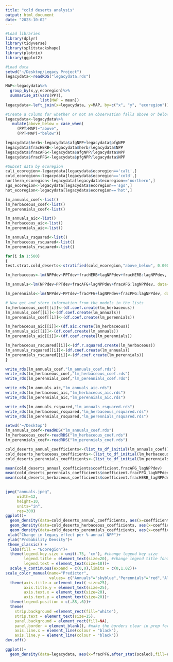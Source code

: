 ```yaml
---
title: "cold deserts analysis"
output: html_document
date: "2023-10-02"
---
```


```r

#Load libraries
library(dplyr)
library(tidyverse)
library(splitstackshape)
library(plotrix)
library(ggplot2)

#Load data
setwd("~/Desktop/Legacy Project")
legacydata<-readRDS("legacydata.rds")

MAP<-legacydata%>%
  group_by(x,y,ecoregion)%>%
  summarise_at(vars(PPT),
               list(MAP = mean))
legacydata<-left_join(x=legacydata, y=MAP, by=c("x", "y", "ecoregion")) 

#Create a column for whether or not an observation falls above or below MAP 
legacydata<-legacydata%>%
   mutate(above_below = case_when(
     (PPT>MAP)~"above",
     (PPT<MAP)~"below"))

legacydata$herb<-legacydata$afgNPP+legacydata$pfgNPP
legacydata$fracHERB<-legacydata$herb/legacydata$NPP
legacydata$fracAFG<-legacydata$afgNPP/legacydata$NPP
legacydata$fracPFG<-legacydata$pfgNPP/legacydata$NPP
```

```r
#Subset data by ecoregion
cali_ecoregion<-legacydata[legacydata$ecoregion=='cali',]
cold_ecoregion<-legacydata[legacydata$ecoregion=='cold',]
northern_ecoregion<-legacydata[legacydata$ecoregion=='northern',]
sgs_ecoregion<-legacydata[legacydata$ecoregion=='sgs',]
hot_ecoregion<-legacydata[legacydata$ecoregion=='hot',]
```

```r
lm_annuals_coef<-list()
lm_herbaceous_coef<-list()
lm_perennials_coef<-list()

lm_annuals_aic<-list()
lm_herbaceous_aic<-list()
lm_perennials_aic<-list()

lm_annuals_rsquared<-list()
lm_herbaceous_rsquared<-list()
lm_perennials_rsquared<-list()
```

```r
for(i in 1:500)
{
test.strat.cold_deserts<-stratified(cold_ecoregion,"above_below", 0.0001)

lm_herbaceous<-lm(NPPdev~PPTdev+fracHERB+lagNPPdev+fracHERB:lagNPPdev, data=test.strat.cold_deserts)

lm_annuals<-lm(NPPdev~PPTdev+fracAFG+lagNPPdev+fracAFG:lagNPPdev, data=test.strat.cold_deserts)

lm_perennials<-lm(NPPdev~PPTdev+fracPFG+lagNPPdev+fracPFG:lagNPPdev, data=test.strat.cold_deserts)

# Now get and store information from the models in the lists 
lm_herbaceous_coef[[i]]<-(df.coef.create(lm_herbaceous))
lm_annuals_coef[[i]]<-(df.coef.create(lm_annuals))
lm_perennials_coef[[i]]<-(df.coef.create(lm_perennials))

lm_herbaceous_aic[[i]]<-(df.aic.create(lm_herbaceous))
lm_annuals_aic[[i]]<-(df.coef.create(lm_annuals))
lm_perennials_aic[[i]]<-(df.coef.create(lm_perennials))

lm_herbaceous_rsquared[[i]]<-(df.r.squared.create(lm_herbaceous))
lm_annuals_rsquared[[i]]<-(df.coef.create(lm_annuals))
lm_perennials_rsquared[[i]]<-(df.coef.create(lm_perennials)) 
}
```

```r
write_rds(lm_annuals_coef,"lm_annuals_coef.rds")
write_rds(lm_herbaceous_coef,"lm_herbaceous_coef.rds")
write_rds(lm_perennials_coef,"lm_perennials_coef.rds")

write_rds(lm_annuals_aic,"lm_annuals_aic.rds")
write_rds(lm_herbaceous_aic,"lm_herbaceous_aic.rds")
write_rds(lm_perennials_aic,"lm_perennials_aic.rds")

write_rds(lm_annuals_rsquared,"lm_annuals_rsquared.rds")
write_rds(lm_herbaceous_rsquared,"lm_herbaceous_rsquared.rds")
write_rds(lm_perennials_rsquared,"lm_perennials_rsquared.rds")
```

```r
setwd('~/Desktop')
lm_annuals_coef<-readRDS("lm_annuals_coef.rds")
lm_herbaceous_coef<-readRDS("lm_herbaceous_coef.rds")
lm_perennials_coef<-readRDS("lm_perennials_coef.rds")
```


```r
cold_deserts_annual_coefficients<-(list_to_df_initial(lm_annuals_coef))
cold_deserts_herbaceous_coefficients<-(list_to_df_initial(lm_herbaceous_coef))
cold_deserts_perennials_coefficients<-(list_to_df_initial(lm_perennials_coef))

mean(cold_deserts_annual_coefficients$coefficient.fracAFG_lagNPPdev)
mean(cold_deserts_perennials_coefficients$coefficient.fracPFG_lagNPPdev)
mean(cold_deserts_herbaceous_coefficients$coefficient.fracHERB_lagNPPdev)
  
```

```r
jpeg("annuals.jpeg",
     width=12,
     height=10,
     units="in",
     res=300)
ggplot()+
  geom_density(data=cold_deserts_annual_coefficients, aes(x=coefficient.fracAFG_lagNPPdev,after_stat(scaled),fill="Annuals"),alpha=.3)+
  geom_density(data=cold_deserts_herbaceous_coefficients, aes(x=coefficient.fracHERB_lagNPPdev,after_stat(scaled),fill="All herbaceous"),alpha=.3)+
  geom_density(data=cold_deserts_perennials_coefficients, aes(x=coefficient.fracPFG_lagNPPdev,after_stat(scaled),fill="Perennials"),alpha=.3)+
 xlab("Change in legacy effect per % annual NPP")+
 ylab("Probability Density")+
 theme_classic() + 
  labs(fill = "Ecoregion")+
  theme(legend.key.size = unit(.75, 'cm'), #change legend key size
        legend.title = element_text(size=20), #change legend title font size
        legend.text = element_text(size=18))+ 
  scale_y_continuous(expand = c(0,0),limits = c(0,1.02))+
scale_color_manual(name="Predictor",
                   values= c("Annuals"="skyblue","Perennials"="red","All herbaceous"="green"))+
  theme(axis.title.x =element_text( size=25),
        axis.title.y = element_text(size=25),
        axis.text.x = element_text(size=20),
        axis.text.y = element_text(size=20))+
  theme(legend.position = c(.88,.6))+
  theme(
    strip.background =element_rect(fill="white"),
    strip.text = element_text(size=15),
    panel.background = element_rect(fill=NA),
    panel.border = element_blank(), #make the borders clear in prep for just have two axes
    axis.line.x = element_line(colour = "black"),
    axis.line.y = element_line(colour = "black"))
dev.off()
```

```r
ggplot()+
  geom_density(data=legacydata, aes(x=fracPFG,after_stat(scaled),fill=ecoregion),alpha=.3)
```

